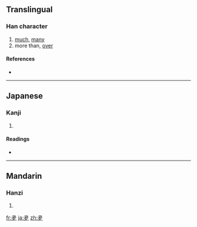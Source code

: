{{also|多}}
==Translingual==

===Han character===
{{Han char|rn=36|rad=夕|as=03|sn=6|four=|canj=弓一一弓 (NMMN)}}

# [[much]], [[many]]
# more than, [[over]]

====References====
* {{Han ref|kx=0246.151|dkj=05759|dj=0490.030|hdz=20863.010|uh=591B|ud=22811}}

----

==Japanese==

===Kanji===
{{ja-kanji|grade=|rs=夕03}}

# {{defn|Japanese}}

====Readings====
* {{ja-readings|on=[[た]] (ta)|kun=[[おおし]] (ooshi), [[まさる]] (masaru), [[まさに]] (masani)}}

----

==Mandarin==

===Hanzi===
{{cmn-hanzi|pin=[[duō]] ([[duo1]])|wg=to<sup>1</sup>}}

# {{defn|Mandarin}}

[[fr:夛]]
[[ja:夛]]
[[zh:夛]]